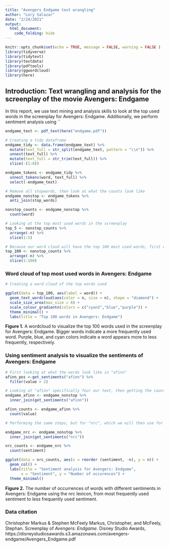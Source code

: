 ```yaml
---
title: "Avengers Endgame text wrangling"
author: "Lory Salazar"
date: "2/24/2021"
output: 
  html_document:
    code_folding: hide
---
```


```r
knitr::opts_chunk$set(echo = TRUE, message = FALSE, warning = FALSE )
library(tidyverse)
library(tidytext)
library(textdata)
library(pdftools)
library(ggwordcloud)
library(here)
```

## Introduction: Text wrangling and analysis for the screenplay of the movie Avengers: Endgame

In this report, we use text mining and analysis skills to look at the top used words in the screenplay for Avengers: Endgame. Additionally, we perform sentiment analysis using ``

```r
endgame_text <- pdf_text(here("endgame.pdf"))
```

```r
# Creating a tidy dataframe
endgame_tidy <- data.frame(endgame_text) %>% 
  mutate(text_full = str_split(endgame_text, pattern = "\\n")) %>% 
  unnest(text_full) %>% 
  mutate(text_full = str_trim(text_full)) %>% 
  slice(-(1:8))

endgame_tokens <- endgame_tidy %>% 
  unnest_tokens(word, text_full) %>% 
  select(-endgame_text)

# Remove all stopwords, then look at what the counts look like
endgame_nonstop <- endgame_tokens %>% 
  anti_join(stop_words)

nonstop_counts <- endgame_nonstop %>% 
  count(word)
```


```r
# Looking at the top most used words in the screenplay
top_5 <- nonstop_counts %>% 
  arrange(-n) %>% 
  slice(1:5)

# Because our word cloud will have the top 100 most used words, first create a subset of the top 100 words
top_100 <- nonstop_counts %>% 
  arrange(-n) %>% 
  slice(1:100)


```

### Word cloud of top most used words in Avengers: Endgame
```r
# Creating a word cloud of the top words used 

ggplot(data = top_100, aes(label = word)) +
  geom_text_wordcloud(aes(color = n, size = n), shape = "diamond") +
  scale_size_area(max_size = 6) +
  scale_colour_gradientn(colors = c("cyan3","blue","purple")) +
  theme_minimal() +
  labs(title = "Top 100 words in Avengers: Endgame")

```

**Figure 1.** A wordcloud to visualize the top 100 words used in the screenplay for Avengers: Endgame. Bigger words indicate a more frequently used word. Purple, blue, and cyan colors indicate a word appears more to less frequently, respectively.

### Using sentiment analysis to visualize the sentiments of Avengers: Endgame
```r
# First looking at what the words look like in "afinn"
afinn_pos <-get_sentiments("afinn") %>% 
  filter(value > 2)

# Looking at "afinn" specifically four our text, then getting the counts
endgame_afinn <- endgame_nonstop %>% 
  inner_join(get_sentiments("afinn"))

afinn_counts <- endgame_afinn %>% 
  count(value)

# Performing the same steps, but for "nrc", which we will then use for our plot.

endgame_nrc <- endgame_nonstop %>% 
  inner_join(get_sentiments("nrc"))

nrc_counts <- endgame_nrc %>% 
  count(sentiment)

ggplot(data = nrc_counts, aes(x = reorder (sentiment, -n), y = n)) +
  geom_col() +
  labs(title = "Sentiment analysis for Avengers: Endgame",
       x = "Sentiment", y = "Number of occurences") +
  theme_minimal()

```

**Figure 2.** The number of occurrences of words with different sentiments in Avengers: Endgame using the nrc lexicon, from most frequently used sentiment to less frequently used sentiment.

### Data citation
Christopher Markus & Stephen McFeely
Markus, Christopher, and McFeely, Stephan. Screenplay of *Avengers: Endgame*. Disney Studio Awards, https://disneystudiosawards.s3.amazonaws.com/avengers-endgame/Avengers_Endgame.pdf